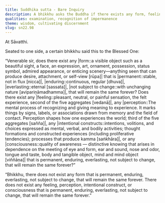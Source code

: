 ```yaml
---
title: Suddhika sutta - Bare Inquiry
description: A bhikkhu asks the Buddha if there exists any form, feeling, perception, intentional constructs, or consciousness that is stable, enduring, and not subject to change.
qualities: examination, recognition of impermanence
theme: wisdom, cultivating discernment
slug: sn22.98
---
```


At Sāvatthi.

Seated to one side, a certain bhikkhu said this to the Blessed One:

“Venerable sir, does there exist any |form::a visible object such as a beautiful sight, a face, an expression, art, ornament, possession, status symbol, admired appearance, or enticing scenery—anything seen that can produce desire, attachment, or self-view [rūpa]| that is |permanent::stable, not in flux [nicca]|, |enduring::continuous, regular [dhuva]|, |everlasting::eternal [sassata]|, |not subject to change::with unchanging nature [avipariṇāmadhamma]|, that will remain the same forever? Does there exist any |feeling::pleasant, neutral, or painful sensation, the felt experience, second of the five aggregates [vedanā]|, any |perception::The mental process of recognizing and giving meaning to experience. It marks things by signs, labels, or associations drawn from memory and the field of contact. Perception shapes how one experiences the world; third of the five aggregates [sañña]|, any |intentional constructs::intentions, volitions, and choices expressed as mental, verbal, and bodily activities; thought formations and constructed experiences (including proliferative tendencies); processes that produce kamma [saṅkhāra]|, or any |consciousness::quality of awareness — distinctive knowing that arises in dependence on the meeting of eye and form, ear and sound, nose and odor, tongue and taste, body and tangible object, mind and mind object [viññāṇa]| that is permanent, enduring, everlasting, not subject to change, that will remain the same forever?”

“Bhikkhu, there does not exist any form that is permanent, enduring, everlasting, not subject to change, that will remain the same forever. There does not exist any feeling, perception, intentional construct, or consciousness that is permanent, enduring, everlasting, not subject to change, that will remain the same forever.”
